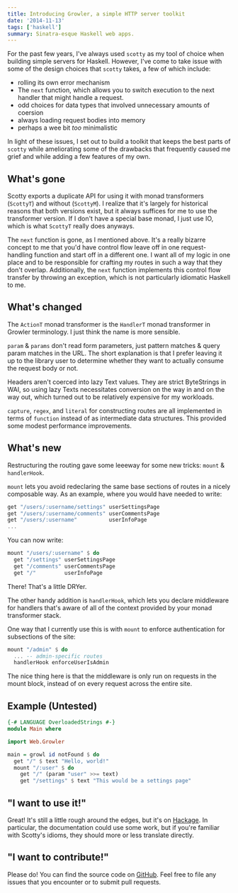 ```yaml
---
title: Introducing Growler, a simple HTTP server toolkit
date: '2014-11-13'
tags: ['haskell']
summary: Sinatra-esque Haskell web apps.
---
```


For the past few years, I've always used `scotty` as my tool of choice when building
simple servers for Haskell. However, I've come to take issue with some of the design
choices that `scotty` takes, a few of which include:

- rolling its own error mechanism
- The `next` function, which allows you to switch execution to the next handler that might
  handle a request.
- odd choices for data types that involved unnecessary amounts of coersion
- always loading request bodies into memory
- perhaps a wee bit _too_ minimalistic

In light of these issues, I set out to build a toolkit that keeps the best parts of
`scotty` while ameliorating some of the drawbacks that frequently caused me grief and
while adding a few features of my own.

## What's gone

Scotty exports a duplicate API for using it with monad transformers (`ScottyT`) and without (`ScottyM`).
I realize that it's largely for historical reasons that both versions exist, but it always suffices for me
to use the transformer version. If I don't have a special base monad, I just use IO, which is what `ScottyT` really
does anyways.

The `next` function is gone, as I mentioned above. It's a really bizarre concept to me that you'd have control flow
leave off in one request-handling function and start off in a different one. I want all of my logic in one place and
to be responsible for crafting my routes in such a way that they don't overlap. Additionally, the `next` function implements
this control flow transfer by throwing an exception, which is not particularly idiomatic Haskell to me.

## What's changed

The `ActionT` monad transformer is the `HandlerT` monad transformer in Growler terminology. I just think the name is more
sensible.

`param` & `params` don't read form parameters, just pattern matches & query param matches in the URL. The short explanation
is that I prefer leaving it up to the library user to determine whether they want to actually consume the request body or not.

Headers aren't coerced into lazy Text values. They are strict ByteStrings in WAI, so using lazy Texts necessitates conversion on the way in and on the way out, which turned out to be relatively expensive for my workloads.

`capture`, `regex`, and `literal` for constructing routes are all implemented in terms of `function` instead of as intermediate data
structures. This provided some modest performance improvements.

## What's new

Restructuring the routing gave some leeeway for some new tricks: `mount` & `handlerHook`.

`mount` lets you avoid redeclaring the same base sections of routes in a nicely composable way. As an example, where you would have needed to write:

```haskell
get "/users/:username/settings" userSettingsPage
get "/users/:username/comments" userCommentsPage
get "/users/:username"          userInfoPage
...
```

You can now write:

```haskell
mount "/users/:username" $ do
  get "/settings" userSettingsPage
  get "/comments" userCommentsPage
  get "/"         userInfoPage
```

There! That's a little DRYer.

The other handy addition is `handlerHook`, which lets you declare middleware for handlers that's
aware of all of the context provided by your monad transformer stack.

One way that I currently use this is with `mount` to enforce authentication for subsections of the site:

```haskell
mount "/admin" $ do
  ... -- admin-specific routes
  handlerHook enforceUserIsAdmin
```

The nice thing here is that the middleware is only run on requests in the mount block, instead of on
every request across the entire site.

## Example (Untested)

```haskell
{-# LANGUAGE OverloadedStrings #-}
module Main where

import Web.Growler

main = growl id notFound $ do
  get "/" $ text "Hello, world!"
  mount "/:user" $ do
    get "/" (param "user" >>= text)
    get "/settings" $ text "This would be a settings page"
```

## "I want to use it!"

Great! It's still a little rough around the edges, but it's on [Hackage](http://hackage.haskell.org/package/growler).
In particular, the documentation could use some work, but if you're familiar with Scotty's idioms, they should
more or less translate directly.

## "I want to contribute!"

Please do! You can find the source code on [GitHub](https://github.com/iand675/growler).
Feel free to file any issues that you encounter or to submit pull requests.
